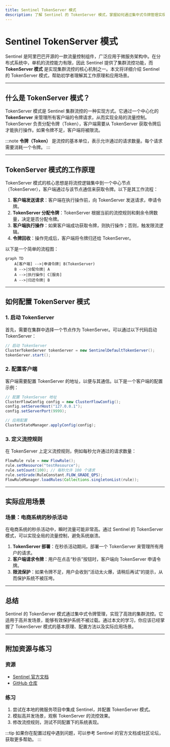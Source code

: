 ```yaml
---
title: Sentinel TokenServer 模式
description: 了解 Sentinel 的 TokenServer 模式，掌握如何通过集中式令牌管理实现集群流控。
---
```


# Sentinel TokenServer 模式

Sentinel 是阿里巴巴开源的一款流量控制组件，广泛应用于微服务架构中。在分布式系统中，单机的流控能力有限，因此 Sentinel 提供了集群流控功能，而 **TokenServer 模式** 是实现集群流控的核心机制之一。本文将详细介绍 Sentinel 的 TokenServer 模式，帮助初学者理解其工作原理和应用场景。

---

## 什么是 TokenServer 模式？

TokenServer 模式是 Sentinel 集群流控的一种实现方式。它通过一个中心化的 **TokenServer** 来管理所有客户端的令牌请求，从而实现全局的流量控制。TokenServer 负责分配令牌（Token），客户端需要从 TokenServer 获取令牌后才能执行操作。如果令牌不足，客户端将被限流。

:::note
**令牌（Token）** 是流控的基本单位，表示允许通过的请求数量。每个请求需要消耗一个令牌。
:::

---

## TokenServer 模式的工作原理

TokenServer 模式的核心思想是将流控逻辑集中到一个中心节点（TokenServer），客户端通过与该节点通信来获取令牌。以下是其工作流程：

1. **客户端发送请求**：客户端在执行操作前，向 TokenServer 发送请求，申请令牌。
2. **TokenServer 分配令牌**：TokenServer 根据当前的流控规则和剩余令牌数量，决定是否分配令牌。
3. **客户端执行操作**：如果客户端成功获取令牌，则执行操作；否则，触发限流逻辑。
4. **令牌回收**：操作完成后，客户端将令牌归还给 TokenServer。

以下是一个简单的流程图：

```mermaid
graph TD
    A[客户端] -->|申请令牌| B(TokenServer)
    B -->|分配令牌| A
    A -->|执行操作| C[服务]
    A -->|归还令牌| B
```

---

## 如何配置 TokenServer 模式

### 1. 启动 TokenServer

首先，需要在集群中选择一个节点作为 TokenServer。可以通过以下代码启动 TokenServer：

```java
// 启动 TokenServer
ClusterTokenServer tokenServer = new SentinelDefaultTokenServer();
tokenServer.start();
```

### 2. 配置客户端

客户端需要配置 TokenServer 的地址，以便与其通信。以下是一个客户端的配置示例：

```java
// 配置 TokenServer 地址
ClusterFlowConfig config = new ClusterFlowConfig();
config.setServerHost("127.0.0.1");
config.setServerPort(9999);

// 应用配置
ClusterStateManager.applyConfig(config);
```

### 3. 定义流控规则

在 TokenServer 上定义流控规则，例如每秒允许通过的请求数量：

```java
FlowRule rule = new FlowRule();
rule.setResource("testResource");
rule.setCount(100); // 每秒允许 100 个请求
rule.setGrade(RuleConstant.FLOW_GRADE_QPS);
FlowRuleManager.loadRules(Collections.singletonList(rule));
```

---

## 实际应用场景

### 场景：电商系统的秒杀活动

在电商系统的秒杀活动中，瞬时流量可能非常高。通过 Sentinel 的 TokenServer 模式，可以实现全局的流量控制，避免系统崩溃。

1. **TokenServer 部署**：在秒杀活动期间，部署一个 TokenServer 来管理所有用户的请求。
2. **客户端请求令牌**：用户在点击“秒杀”按钮时，客户端向 TokenServer 申请令牌。
3. **限流保护**：如果令牌不足，用户会收到“活动太火爆，请稍后再试”的提示，从而保护系统不被压垮。

---

## 总结

Sentinel 的 TokenServer 模式通过集中式令牌管理，实现了高效的集群流控。它适用于高并发场景，能够有效保护系统不被过载。通过本文的学习，你应该已经掌握了 TokenServer 模式的基本原理、配置方法以及实际应用场景。

---

## 附加资源与练习

### 资源
- [Sentinel 官方文档](https://sentinelguard.io/)
- [GitHub 仓库](https://github.com/alibaba/Sentinel)

### 练习
1. 尝试在本地的微服务项目中集成 Sentinel，并配置 TokenServer 模式。
2. 模拟高并发场景，观察 TokenServer 的流控效果。
3. 修改流控规则，测试不同配置下的系统表现。

:::tip
如果你在配置过程中遇到问题，可以参考 Sentinel 的官方文档或社区论坛，获取更多帮助。
:::